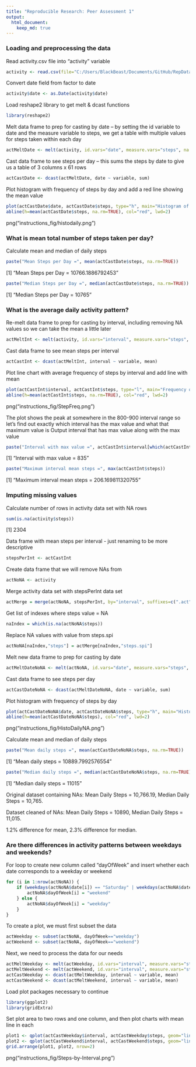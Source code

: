 ```yaml
---
title: "Reproducible Research: Peer Assessment 1"
output: 
  html_document:
    keep_md: true
---
```



### Loading and preprocessing the data

Read activity.csv file into "activity" variable
```r
activity <- read.csv(file="C:/Users/BlackBeast/Documents/GitHub/RepData_PeerAssessment1/activity/activity.csv")
```
Convert date field from factor to date

```r
activity$date <- as.Date(activity$date)
```
Load reshape2 library to get melt & dcast functions

```r
library(reshape2)
```
Melt data frame to prep for casting by date -- by setting the id variable to date and the measure variable to steps, we get a table with multiple values for steps taken within each day

```r
actMeltDate <- melt(activity, id.vars="date", measure.vars="steps", na.rm=FALSE)
```
Cast data frame to see steps per day -- this sums the steps by date to give us a table of 3 columns x 61 rows

```r
actCastDate <- dcast(actMeltDate, date ~ variable, sum)
```
Plot histogram with frequency of steps by day and add a red line showing the mean value
```r
plot(actCastDate$date, actCastDate$steps, type="h", main="Histogram of Daily Steps", xlab="Date", ylab="Steps per Day", col="blue", lwd=8)
abline(h=mean(actCastDate$steps, na.rm=TRUE), col="red", lwd=2)
```
png("instructions_fig/histodaily.png")

### What is mean total number of steps taken per day?

Calculate mean and median of daily steps
```r
paste("Mean Steps per Day =", mean(actCastDate$steps, na.rm=TRUE))
```
[1] "Mean Steps per Day = 10766.1886792453"
```r
paste("Median Steps per Day =", median(actCastDate$steps, na.rm=TRUE))
```
[1] "Median Steps per Day = 10765"

### What is the average daily activity pattern?

Re-melt data frame to prep for casting by interval, including removing NA values so we can take the mean a little later
```r
actMeltInt <- melt(activity, id.vars="interval", measure.vars="steps", na.rm=TRUE)
```
Cast data frame to see mean steps per interval
```r
actCastInt <- dcast(actMeltInt, interval ~ variable, mean)
```
Plot line chart with average frequency of steps by interval and add line with mean
```r
plot(actCastInt$interval, actCastInt$steps, type="l", main="Frequency of Steps Taken at Each Interval", xlab="Interval ID", ylab="Steps", col="orange", lwd=2)
abline(h=mean(actCastInt$steps, na.rm=TRUE), col="red", lwd=2)
```
png("instructions_fig/StepFreq.png")

The plot shows the peak at somewhere in the 800-900 interval range so let's find out exactly which interval has the max value and what that maximum value is
Output interval that has max value along with the max value
```r
paste("Interval with max value =", actCastInt$interval[which(actCastInt$steps == max(actCastInt$steps))])
```
[1] "Interval with max value = 835"
```r
paste("Maximum interval mean steps =", max(actCastInt$steps))
```
[1] "Maximum interval mean steps = 206.169811320755"

### Imputing missing values
Calculate number of rows in activity data set with NA rows
```r
sum(is.na(activity$steps))
```
[1] 2304

Data frame with mean steps per interval - just renaming to be more descriptive
```r
stepsPerInt <- actCastInt
```
Create data frame that we will remove NAs from
```r
actNoNA <- activity
```
Merge activity data set with stepsPerInt data set
```r
actMerge = merge(actNoNA, stepsPerInt, by="interval", suffixes=c(".act", ".spi"))
```
Get list of indexes where steps value = NA
```r
naIndex = which(is.na(actNoNA$steps))
```
Replace NA values with value from steps.spi
```r
actNoNA[naIndex,"steps"] = actMerge[naIndex,"steps.spi"]
```
Melt new data frame to prep for casting by date
```r
actMeltDateNoNA <- melt(actNoNA, id.vars="date", measure.vars="steps", na.rm=FALSE)
```
Cast data frame to see steps per day
```r
actCastDateNoNA <- dcast(actMeltDateNoNA, date ~ variable, sum)
```
Plot histogram with frequency of steps by day
```r
plot(actCastDateNoNA$date, actCastDateNoNA$steps, type="h", main="Histogram of Daily Steps (Imputted NA Values)", xlab="Date", ylab="Steps", col="gray", lwd=8)
abline(h=mean(actCastDateNoNA$steps), col="red", lwd=2)
```
png("instructions_fig/HistoDailyNA.png")

Calculate mean and median of daily steps
```r
paste("Mean daily steps =", mean(actCastDateNoNA$steps, na.rm=TRUE))
```
[1] "Mean daily steps = 10889.7992576554"
```r
paste("Median daily steps =", median(actCastDateNoNA$steps, na.rm=TRUE))
```
[1] "Median daily steps = 11015"

Original dataset containing NAs: Mean Daily Steps = 10,766.19, Median Daily Steps = 10,765.

Dataset cleaned of NAs: Mean Daily Steps = 10890, Median Daily Steps = 11,015.

1.2% difference for mean, 2.3% difference for median. 

### Are there differences in activity patterns between weekdays and weekends?

For loop to create new column called "dayOfWeek" and insert whether each date corresponds to a weekday or weekend
```r
for (i in 1:nrow(actNoNA)) {
    if (weekdays(actNoNA$date[i]) == "Saturday" | weekdays(actNoNA$date[i]) == "Sunday") {
        actNoNA$dayOfWeek[i] = "weekend"
    } else {
        actNoNA$dayOfWeek[i] = "weekday"
    }
}
```
To create a plot, we must first subset the data
```r
actWeekday <- subset(actNoNA, dayOfWeek=="weekday")
actWeekend <- subset(actNoNA, dayOfWeek=="weekend")
```
Next, we need to process the data for our needs
```r
actMeltWeekday <- melt(actWeekday, id.vars="interval", measure.vars="steps")
actMeltWeekend <- melt(actWeekend, id.vars="interval", measure.vars="steps")
actCastWeekday <- dcast(actMeltWeekday, interval ~ variable, mean)
actCastWeekend <- dcast(actMeltWeekend, interval ~ variable, mean)
```
Load plot packages necessary to continue
```r
library(ggplot2)
library(gridExtra)
```
Set plot area to two rows and one column, and then plot charts with mean line in each
```r
plot1 <- qplot(actCastWeekday$interval, actCastWeekday$steps, geom="line", data=actCastWeekday, main="Steps by Interval - Weekday", xlab="Interval ID", ylab="Number of Steps")
plot2 <- qplot(actCastWeekend$interval, actCastWeekend$steps, geom="line", data=actCastWeekend, main="Steps by Interval - Weekend", xlab="Interval ID", ylab="Number of Steps")
grid.arrange(plot1, plot2, nrow=2)
```
png("instructions_fig/Steps-by-Interval.png")